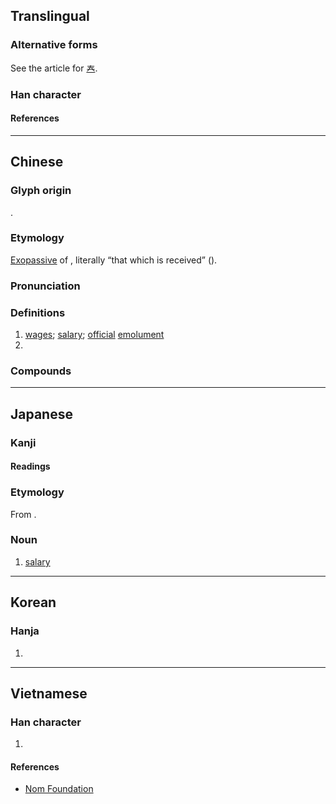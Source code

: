{{character info}}
==Translingual==
{{CJKV-forms|俸|俸|俸|俸}}

===Alternative forms===
See the article for [[𡗗]].

===Han character===
{{Han char|rn=9|rad=人|as=08|sn=10|four=25253|canj=OQKQ|ids=⿰亻奉}}

====References====
{{Han ref|kx=0106.190|dkj=00734|dj=0227.020|hdz=10169.160|uh=4FF8}}

----

==Chinese==
{{zh-forms|alt=奉}}

===Glyph origin===
{{Han etym}}
{{Han compound|人|alt1=亻|t1=person|奉|ls=psc|c1=s|c2=p}}.

===Etymology===
[[exopassive|Exopassive]] of {{och-l|奉|to receive}}, literally “that which is received” ({{zh-ref|Schuessler, 2007}}).

===Pronunciation===
{{zh-pron
|m=fèng
|m-s=
|c=fung2,fung6
|c-t=fuung2
|g=
|h=pfs=fung;gd=fung4
|j=feng3
|mb=
|md=hóng
|mn=xm,zz,tw:hōng/qz:hǒng
|mn-t=hong6
|w=2fon,3von
|x=hong4
|mc=y
|oc=y
|ma=
|cat=n,pn
}}

===Definitions===
{{zh-hanzi}}

# [[wage]]s; [[salary]]; [[official]] [[emolument]]
# {{surname|zh}}

===Compounds===
{{zh-der|俸祿|俸點|學俸|俸廩|俸米|俸銀|俸金|加俸|俸給|帶俸差操|年功俸|俸滿|帶俸|官俸|停俸|廉俸|公俸|本俸|減俸|月俸|請俸|罰俸|薪俸|關俸|鶴俸|食俸|終身俸|一時俸|世俸|乾俸|俸入|俸冊|俸券|俸卹|俸工|俸帖|俸廉|俸恤|俸戶|俸料|俸深|俸淺|俸秩|俸稍|俸積|俸粢|俸糈|俸糧|俸絹|俸緞|俸薪|俸請|俸貲|俸資|俸賜|俸鈔|俸錢|俸食|俸餉|俸餘|剋俸|厚俸|吏俸|奪俸|常俸|年俸|廩俸|微俸|恩俸|斷俸|服俸|歲俸|殘俸|清俸|祿俸|秩俸|資俸|賞俸|輟俸|辛俸|進俸|邊俸|隺俸|雙俸}}

----

==Japanese==

===Kanji===
{{ja-kanji|grade=c|rs=人08}}

====Readings====
{{ja-readings
|on=ほう
|kun=ふち-
}}

===Etymology===
{{ja-kanjitab|ほう|yomi=o}}
From {{der|ja|ltc|-}} {{ltc-l|俸}}.

===Noun===
{{ja-noun|ほう}}

# [[salary]]

----

==Korean==

===Hanja===
{{ko-hanja|봉}}

# {{rfdef|ko|sort=人08}}

----

==Vietnamese==

===Han character===
{{vi-readings|reading=[[bổng]], [[bóng]], [[bỗng]], [[vụng]], [[bống]], [[phỗng]]|rs=人08}}

# {{rfdef|vi|sort=人08}}

====References====
* [http://nomfoundation.org/common/nom_details.php?codepoint=4ff8 Nom Foundation]